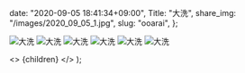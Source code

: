 
  date: "2020-09-05 18:41:34+09:00",
  Title: "大洗",
  share_img: "/images/2020_09_05_1.jpg",
  slug: "ooarai",
};

![大洗](/images/2020_09_05_1.jpg)
![大洗](/images/2020_09_05_2.jpg)
![大洗](/images/2020_09_05_3.jpg)
![大洗](/images/2020_09_05_4.jpg)
![大洗](/images/2020_09_05_5.jpg)
![大洗](/images/2020_09_05_6.jpg)

  <>
    <Head>
      <title>{meta.Title} | 異郷好実</title>
    </Head>
    <PostLayout meta={meta}>{children}</PostLayout>
  </>
);
